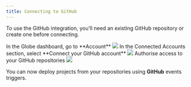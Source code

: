 ```yaml
---
title: Connecting to GitHub
---
```


To use the GitHub integration, you’ll need an existing GitHub repository or create one before connecting.

<Steps>
  <Step title="Go to Account Settings">
    In the Globe dashboard, go to **Account**
    <Image src="/assets/account-settings.png" />
  </Step>
  <Step title="Connect Your GitHub Account">
    In the Connected Accounts section, select **Connect your GitHub account**
    <Image src="/assets/connect-account.png" />
  </Step>
  <Step title="Authorize Dart Globe">
    Authorise access to your GitHub repositories
    <Image src="/assets/authorize-github-account.png" />
  </Step>
</Steps>

You can now deploy projects from your repositories using **GitHub** events triggers.
